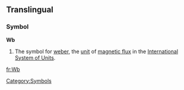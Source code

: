==Translingual==
===Symbol===
'''Wb'''

#The symbol for [[weber]], the [[unit]] of [[magnetic flux]] in the [[International System of Units]].

[[Category:Symbols]]

[[fr:Wb]]